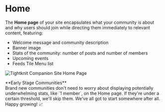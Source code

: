 
# Home

The **Home page** of your site encapsulates what your community is about and why users should join while directing them immediately to relevant content, featuring:

- Welcome message and community description
- Banner image
- Stats of the community: number of posts and number of members
- Upcoming events
- Feeds Tile Menu list

![Tightknit Companion Site Home Page](/companion-site-screenshot.png)

<Callout type="info" emoji="🌱">
  **Early Stage Communities** <br />
  Brand new communities don't need to worry about displaying potentially underwhelming
  stats, like `1 member`, on the Home page. If they're under a certain threshold,
  we'll skip them. We've all got to start somewhere after all. Happy growing! 📈
</Callout>
